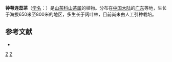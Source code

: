 {{Speciesbox 
| taxon = Camellia campanisepala
| authority =  Chang
}}

'''钟萼连蕊茶'''（[[学名|学名]]：{{lang|la|''Camellia campanisepala''}}）是[[山茶科|山茶科]][[山茶属|山茶属]]的植物。分布在[[中国大陆|中国大陆]]的[[广东|广东]]等地，生长于海拔650米至800米的地区，多生长于阔叶林，目前尚未由人工引种栽培。

== 参考文献 ==
<div class="references-small">
* {{cite web| url =http://www.bioinfo.cn/db05/KmzwSpecies.php?action=view&id=29081| title =钟萼连蕊茶| work =《中国高等植物数据库全库》| publisher =中国科学院微生物研究所| author =昆明植物研究所| accessdate =2009-02-26| deadurl =yes| archiveurl =https://web.archive.org/web/20160305025946/http://www.bioinfo.cn/db05/KmzwSpecies.php?action=view&id=29081| archivedate =2016-03-05}}
</div>
{{Taxonbar|from=Q15232742}}

[[Category:广东植物|Z]]
[[Category:山茶属|Z]]